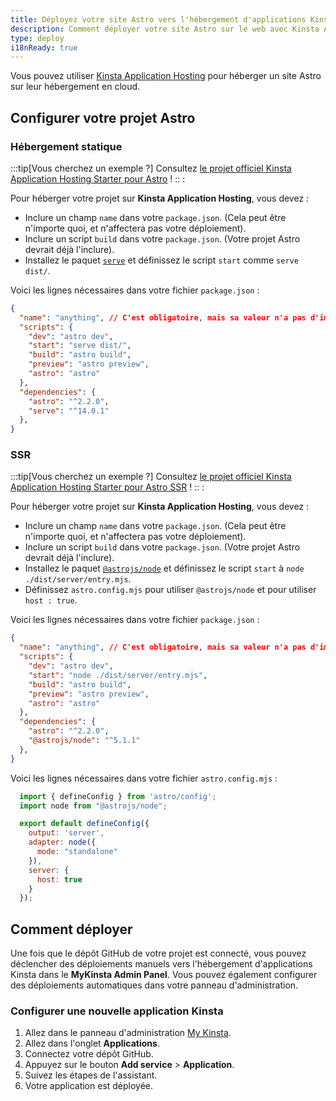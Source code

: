 ```yaml
---
title: Déployez votre site Astro vers l'hébergement d'applications Kinsta
description: Comment déployer votre site Astro sur le web avec Kinsta Application Hosting.c
type: deploy
i18nReady: true
---
```


Vous pouvez utiliser [Kinsta Application Hosting](https://kinsta.com/application-hosting/) pour héberger un site Astro sur leur hébergement en cloud.

## Configurer votre projet Astro

### Hébergement statique
:::tip[Vous cherchez un exemple ?]
Consultez [le projet officiel Kinsta Application Hosting Starter pour Astro](https://github.com/kinsta/hello-world-astro) !
:: :

Pour héberger votre projet sur **Kinsta Application Hosting**, vous devez :
- Inclure un champ `name` dans votre `package.json`. (Cela peut être n'importe quoi, et n'affectera pas votre déploiement).
- Inclure un script `build` dans votre `package.json`. (Votre projet Astro devrait déjà l'inclure).
- Installez le paquet [`serve`](https://www.npmjs.com/package/serve) et définissez le script `start` comme `serve dist/`.

Voici les lignes nécessaires dans votre fichier `package.json` :
```json title="package.json" {2,5,6} ins={12} "serv dist/"
{
  "name": "anything", // C'est obligatoire, mais sa valeur n'a pas d'importance.
  "scripts": {
    "dev": "astro dev",
    "start": "serve dist/",
    "build": "astro build",
    "preview": "astro preview",
    "astro": "astro"
  },
  "dependencies": {
    "astro": "^2.2.0",
    "serve": "^14.0.1"
  },
}
```

### SSR
:::tip[Vous cherchez un exemple ?]
Consultez [le projet officiel Kinsta Application Hosting Starter pour Astro SSR](https://github.com/kinsta/hello-world-astro-ssr) !
:: :

Pour héberger votre projet sur **Kinsta Application Hosting**, vous devez :
- Inclure un champ `name` dans votre `package.json`. (Cela peut être n'importe quoi, et n'affectera pas votre déploiement).
- Inclure un script `build` dans votre `package.json`. (Votre projet Astro devrait déjà l'inclure).
- Installez le paquet [`@astrojs/node`](https://www.npmjs.com/package/@astrojs/node) et définissez le script `start` à `node ./dist/server/entry.mjs`.
- Définissez `astro.config.mjs` pour utiliser `@astrojs/node` et pour utiliser `host : true`.

Voici les lignes nécessaires dans votre fichier `package.json` :
```json title="package.json" {2,5,6} ins={12} "node ./dist/server/entry.mjs"
{
  "name": "anything", // C'est obligatoire, mais sa valeur n'a pas d'importance.
  "scripts": {
    "dev": "astro dev",
    "start": "node ./dist/server/entry.mjs",
    "build": "astro build",
    "preview": "astro preview",
    "astro": "astro"
  },
  "dependencies": {
    "astro": "^2.2.0",
    "@astrojs/node": "^5.1.1"
  },
}
```

Voici les lignes nécessaires dans votre fichier `astro.config.mjs` :
```js title="astro.config.mjs"
  import { defineConfig } from 'astro/config';
  import node from "@astrojs/node";

  export default defineConfig({
    output: 'server',
    adapter: node({
      mode: "standalone"
    }),
    server: {
      host: true
    }
  });
```

## Comment déployer
Une fois que le dépôt GitHub de votre projet est connecté, vous pouvez déclencher des déploiements manuels vers l'hébergement d'applications Kinsta dans le **MyKinsta Admin Panel**. Vous pouvez également configurer des déploiements automatiques dans votre panneau d'administration.

### Configurer une nouvelle application Kinsta
1. Allez dans le panneau d'administration [My Kinsta](https://my.kinsta.com/).
2. Allez dans l'onglet **Applications**.
3. Connectez votre dépôt GitHub.
4. Appuyez sur le bouton **Add service** > **Application**.
5. Suivez les étapes de l'assistant.
6. Votre application est déployée.

